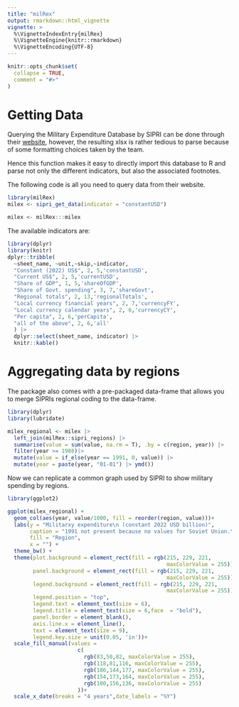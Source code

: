 ```yaml
---
title: "milRex"
output: rmarkdown::html_vignette
vignette: >
  %\VignetteIndexEntry{milRex}
  %\VignetteEngine{knitr::rmarkdown}
  %\VignetteEncoding{UTF-8}
---
```


```r
knitr::opts_chunk$set(
  collapse = TRUE,
  comment = "#>"
)
```

# Getting Data 

Querying the Military Expenditure Database by SIPRI can be done through their [website](https://milex.sipri.org/sipri), however, the resulting xlsx is rather tedious to parse because of some formatting choices taken by the team.

Hence this function makes it easy to directly import this database to R and parse not only the different indicators, but also the associated footnotes. 

The following code is all you need to query data from their website. 
```r
library(milRex)
milex <- sipri_get_data(indicator = "constantUSD")
```

```r
milex <- milRex:::milex
```


The available indicators are: 

```r
library(dplyr)
library(knitr)
dplyr::tribble(
  ~sheet_name, ~unit,~skip,~indicator,
  "Constant (2022) US$", 2, 5,'constantUSD',
  "Current US$", 2, 5,'currentUSD',
  "Share of GDP", 1, 5,'shareOfGDP',
  "Share of Govt. spending", 3, 7,'shareGovt',
  "Regional totals", 2, 13,'regionalTotals',
  "Local currency financial years", 2, 7,'currencyFY',
  "Local currency calendar years", 2, 6,'currencyCY',
  "Per capita", 2, 6,'perCapita',
  "all of the above", 2, 6,'all'
  ) |> 
  dplyr::select(sheet_name, indicator) |> 
  knitr::kable()
```

# Aggregating data by regions

The package also comes with a pre-packaged data-frame that allows you to merge 
SIPRIs regional coding to the data-frame. 


```r
library(dplyr)
library(lubridate)

milex_regional <- milex |> 
  left_join(milRex::sipri_regions) |> 
  summarise(value = sum(value, na.rm = T), .by = c(region, year)) |> 
  filter(year >= 1988)|> 
  mutate(value = if_else(year == 1991, 0, value)) |> 
  mutate(year = paste(year, "01-01") |> ymd()) 
```

Now we can replicate a common graph used by SIPRI to show military spending by regions. 

```r
library(ggplot2)

ggplot(milex_regional) +
  geom_col(aes(year, value/1000, fill = reorder(region, value)))+
  labs(y = "Militarxy expenditure\n (constant 2022 USD billion)",
       caption = "1991 not present because no values for Soviet Union.\n See https://www.sipri.org/sites/default/files/2024-04/2404_fs_milex_2023.pdf", 
       fill = "Region",
       x = "") + 
  theme_bw() +
  theme(plot.background = element_rect(fill = rgb(215, 229, 221, 
                                                  maxColorValue = 255)),
        panel.background = element_rect(fill = rgb(215, 229, 221, 
                                                  maxColorValue = 255)),
        legend.background = element_rect(fill = rgb(215, 229, 221, 
                                                  maxColorValue = 255)),
        legend.position = "top",
        legend.text = element_text(size = 6),
        legend.title = element_text(size = 6,face  = "bold"),
        panel.border = element_blank(),
        axis.line.x = element_line(),
        text = element_text(size = 9),
        legend.key.size = unit(0.05, 'in'))+
  scale_fill_manual(values = 
                      c(
                        rgb(83,50,82, maxColorValue = 255),
                        rgb(118,81,116, maxColorValue = 255),
                        rgb(186,144,177, maxColorValue = 255),
                        rgb(154,173,164, maxColorValue = 255),
                        rgb(100,156,136, maxColorValue = 255)
                      ))+
  scale_x_date(breaks = "4 years",date_labels = "%Y")
```


